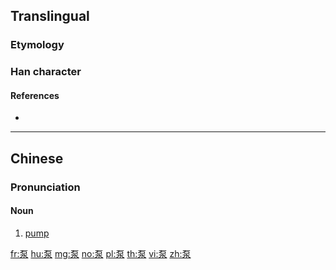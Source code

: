 ==Translingual==

===Etymology===
{{Han compound|石|水|t1=stone|t2=water|ls=ic}}

===Han character===
{{Han char|rn=112|rad=石|as=04|sn=9|four=10232|canj=MRE,XMRE|ids=⿱石水}}

====References====
* {{Han ref|kx=0619.121|dkj=17343|hdz=31576.080|uh=6CF5|ud=27893|bh=ACA6|bd=44198}}

----

==Chinese==
{{zh-forms}}

===Pronunciation===
{{zh-pron
|m=bèng
|c=bam1
|cat=n}}

====Noun====
{{zh-noun}}

# [[pump]]

[[fr:泵]]
[[hu:泵]]
[[mg:泵]]
[[no:泵]]
[[pl:泵]]
[[th:泵]]
[[vi:泵]]
[[zh:泵]]